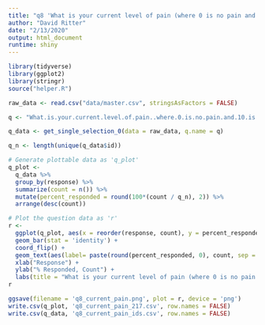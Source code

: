 ```yaml
---
title: "q8 'What is your current level of pain (where 0 is no pain and 10 is the worst pain imaginable) what is your current level of pain?'"
author: "David Ritter"
date: "2/13/2020"
output: html_document
runtime: shiny
---
```


```r
library(tidyverse)
library(ggplot2)
library(stringr)
source("helper.R")
```

```r
raw_data <- read.csv("data/master.csv", stringsAsFactors = FALSE)
```

```r
q <- "What.is.your.current.level.of.pain..where.0.is.no.pain.and.10.is.the.worst.pain.imaginable..what.is.your.current.level.of.pain."

q_data <- get_single_selection_0(data = raw_data, q.name = q)

q_n <- length(unique(q_data$id))
```

```r
# Generate plottable data as 'q_plot'
q_plot <-
  q_data %>%
  group_by(response) %>%
  summarize(count = n()) %>%
  mutate(percent_responded = round(100*(count / q_n), 2)) %>%
  arrange(desc(count))
```

```r
# Plot the question data as 'r'
r <- 
  ggplot(q_plot, aes(x = reorder(response, count), y = percent_responded)) +
  geom_bar(stat = 'identity') +
  coord_flip() +
  geom_text(aes(label= paste(round(percent_responded, 0), count, sep = "%:"))) +
  xlab("Response") +
  ylab("% Responded, Count") +
  labs(title = "What is your current level of pain (where 0 is no pain and 10 is the worst pain imaginable) what is your current level of pain?", subtitle = q_n)
r
```

```r
ggsave(filename = 'q8_current_pain.png', plot = r, device = 'png')
write.csv(q_plot, 'q8_current_pain_217.csv', row.names = FALSE)
write.csv(q_data, 'q8_current_pain_ids.csv', row.names = FALSE)
```